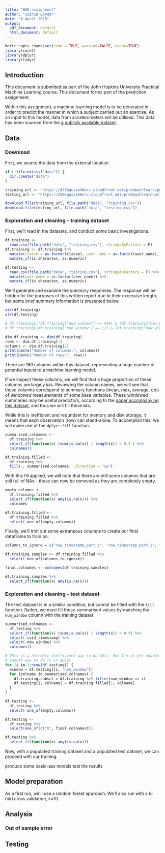 ```yaml
---
title: "HAR-assignment"
author: "Joshua Goyder"
date: "6 April 2019"
output:
  pdf_document: default
  html_document: default
---
```


```r
knitr::opts_chunk$set(echo = TRUE, warning=FALSE, cache=TRUE)
library(caret)
library(dplyr)
library(tidyr)
```

## Introduction

This document is submitted as part of the John Hopkins University Practical Machine Learning course. This document forms part of the prediction assignment.

Within this assignment, a machine learning model is to be generated in order to predict the manner in which a subject carried out an exercise. As an input to this model, data from accelerometers will be utilised. This data has been sourced from the [a publicly available dataset](http://web.archive.org/web/20161224072740/http:/groupware.les.inf.puc-rio.br/har). 

## Data

### Download

First, we source the data from the external location.

```r
if (!file.exists("data")) {
  dir.create("data")
}

training_url <- "https://d396qusza40orc.cloudfront.net/predmachlearn/pml-training.csv"
testing_url <- "https://d396qusza40orc.cloudfront.net/predmachlearn/pml-testing.csv"

download.file(training_url, file.path("data", "training.csv"))
download.file(testing_url, file.path("data", "testing.csv"))

```

### Exploration and cleaning - training dataset

First, we'll read in the datasets, and conduct some basic investigations.

```r
df.training <- 
  read.csv(file.path("data", "training.csv"), stringsAsFactors = F) 
df.training <- df.training %>%
  mutate(classe = as.factor(classe), user_name = as.factor(user_name), new_window = as.factor(new_window)) %>%
  mutate_if(is.character, as.numeric)

df.testing <- 
  read.csv(file.path("data", "testing.csv"), stringsAsFactors = F) %>%
  mutate(user_name = as.factor(user_name)) %>%
  mutate_if(is.character, as.numeric)
```

We'll generate and examine the summary responses. The response will be hidden for the purposes of this written report due to their excessive length, but some brief summary information is presented below.

```r
str(df.training)
str(df.testing)
```

```r
# df.training[((df.training["num_window"] == 440) & (df.training["new_window"] == 1)),]
# df.training[(df.training["num_window"] == 12) & (df.training["new_window"] == "yes"), ]
```

```r
dim.df.training <- dim(df.training)
rows <- dim.df.training[1]
columns <- dim.df.training[2]
print(paste("Number of columns:", columns))
print(paste("Number of rows:", rows))
```

There are 160 columns within this dataset, representing a huge number of potential inputs to a machine learning model. 

If we inspect these columns, we will find that a huge proportion of these columns are largely `NA`s. Reviewing the column names, we will see that these columns correspond to summary functions (mean, max, average, etc) of *windowed* measurements of some base variables. These windowed summaries may be useful predictors, according to the [paper accompanying this dataset](http://groupware.les.inf.puc-rio.br/public/papers/2013.Velloso.QAR-WLE.pdf), and thus we will fill these `NA`s.

While this is inefficient and redundant for memory and disk storage, it means that each observation (row) can stand-alone. To accomplish this, we will make use of the `dplyr::fill` function.

```r
summarised.colnames <- 
  df.training %>%
  select_if(function(x) (sum(is.na(x)) / length(x)) > 0.9 ) %>%
  colnames()

df.training.filled <- 
  df.training %>%
  fill(., summarised.colnames, .direction = "up")
```

With this fill applied, we will note that there are still some columns that are still full of NAs - these can now be removed as they are completely empty.

```r
empty.columns <- 
  df.training.filled %>%
  select_if(function(x) any(is.na(x))) %>%
  colnames

df.training.filled <- 
  df.training.filled %>%
  select(-one_of(empty.columns))
```

Finally, we'll trim out some extraneous columns to create our final dataframe to train on.

```r
columns_to_ignore = c("raw_timestamp_part_1", "raw_timestamp_part_2", "X", "cvtd_timestamp", "new_window", "num_window", "skewness_roll_belt.1")

df.training.samples <- df.training.filled %>%
  select(-one_of(columns_to_ignore))

final.colnames <- colnames(df.training.samples)
```

```r
df.training.samples %>%
  select_if(function(x) any(is.na(x)))
```


### Exploration and cleaning - test dataset

The test dataset is in a similar condition, but cannot be filled with the `fill` function. Rather, we must fill these summarised values by matching the `num_window` column with the training dataset.

```r
summarised.colnames <-
  df.testing %>%
  select_if(function(x) (sum(is.na(x)) / length(x)) > 0.9) %>%
  select(-cvtd_timestamp) %>%
  select(-new_window) %>%
  colnames()
```

```r
# This is a horribly inefficient way to do this, but I'm as yet unable to figure out a 
# smooth way to do it in dplyr.
for (i in 1:nrow(df.testing)) {
  window = df.testing[[i, "num_window"]]
  for (colname in summarised.colnames) {
    df.training.subset = df.training %>% filter(num_window == i)
    df.testing[i, colname] = df.training.filled[1, colname]
  }
}
```

```r
df.testing <- 
  df.testing %>%
  select(-one_of(empty.columns))
```

```r
df.testing <-
  df.testing %>%
  select(one_of(c("X", final.colnames)))
```

```r
df.testing %>%
  select_if(function(x) any(is.na(x)))
```


Now, with a populated training dataset and a populated test dataset, we can proceed with our training.

produce some basic-ass models
test the results

## Model preparation

As a first run, we'll use a random forest approach. We'll also run with a k-fold cross validation, k=10.



## Analysis

### Out of sample error

## Testing



